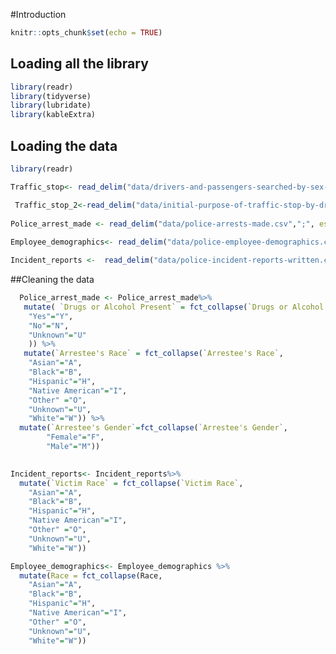 #Introduction


```r
knitr::opts_chunk$set(echo = TRUE)
```

## Loading all the library

```r
library(readr)
library(tidyverse)
library(lubridate)
library(kableExtra)
```

## Loading the data

```r
library(readr)

Traffic_stop<- read_delim("data/drivers-and-passengers-searched-by-sex-race-and-ethnicity.csv",";", escape_double = FALSE, trim_ws = TRUE)

 Traffic_stop_2<-read_delim("data/initial-purpose-of-traffic-stop-by-drivers-sex-race-and-ethnicity.csv", ";", escape_double = FALSE, trim_ws = TRUE)
 
Police_arrest_made <- read_delim("data/police-arrests-made.csv",";", escape_double = FALSE, trim_ws = TRUE)
 
Employee_demographics<- read_delim("data/police-employee-demographics.csv",";", escape_double = FALSE, trim_ws = TRUE)

Incident_reports <-  read_delim("data/police-incident-reports-written.csv",";", escape_double = FALSE, trim_ws = TRUE)


```

##Cleaning the data

```r
  Police_arrest_made <- Police_arrest_made%>% 
   mutate( `Drugs or Alcohol Present` = fct_collapse(`Drugs or Alcohol Present`,
    "Yes"="Y",
    "No"="N",
    "Unknown"="U"
    )) %>%
   mutate(`Arrestee's Race` = fct_collapse(`Arrestee's Race`,
    "Asian"="A",
    "Black"="B",
    "Hispanic"="H",
    "Native American"="I",
    "Other" ="O",
    "Unknown"="U",
    "White"="W")) %>%
  mutate(`Arrestee's Gender`=fct_collapse(`Arrestee's Gender`,
        "Female"="F",
        "Male"="M"))

  
Incident_reports<- Incident_reports%>% 
  mutate(`Victim Race` = fct_collapse(`Victim Race`,
    "Asian"="A",
    "Black"="B",
    "Hispanic"="H",
    "Native American"="I",
    "Other" ="O",
    "Unknown"="U",
    "White"="W"))

Employee_demographics<- Employee_demographics %>%
  mutate(Race = fct_collapse(Race,
    "Asian"="A",
    "Black"="B",
    "Hispanic"="H",
    "Native American"="I",
    "Other" ="O",
    "Unknown"="U",
    "White"="W"))


```
